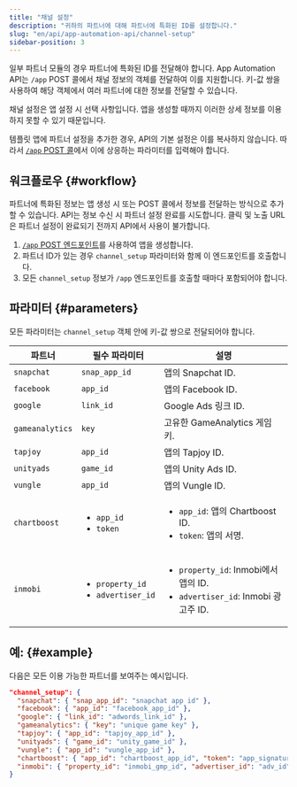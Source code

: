 ```yaml
---
title: "채널 설정"
description: "귀하의 파트너에 대해 파트너에 특화된 ID를 설정합니다."
slug: "en/api/app-automation-api/channel-setup"
sidebar-position: 3
---
```

일부 파트너 모듈의 경우 파트너에 특화된 ID를 전달해야 합니다. App Automation API는 `/app` POST 콜에서 채널 정보의 객체를 전달하여 이를 지원합니다. 키\-값 쌍을 사용하여 해당 객체에서 여러 파트너에 대한 정보를 전달할 수 있습니다.
<callout type="note"> 

채널 설정은 앱 설정 시 선택 사항입니다. 앱을 생성할 때까지 이러한 상세 정보를 이용하지 못할 수 있기 때문입니다.
</Callout> 

템플릿 앱에 파트너 설정을 추가한 경우, API의 기본 설정은 이를 복사하지 않습니다.  따라서 [`/app` POST 콜](/en/api/app-automation-api/app-endpoint#parameters)에서 이에 상응하는 파라미터를 입력해야 합니다.

워크플로우 \{\#workflow\}
-----------------------

파트너에 특화된 정보는 앱 생성 시 또는 POST 콜에서 정보를 전달하는 방식으로 추가할 수 있습니다. API는 정보 수신 시 파트너 설정 완료를 시도합니다. 클릭 및 노출 URL은 파트너 설정이 완료되기 전까지 API에서 사용이 불가합니다.

1. [`/app` POST 엔드포인트](/en/api/app-automation-api/app-endpoint#parameters)를 사용하여 앱을 생성합니다.
2. 파트너 ID가 있는 경우 `channel_setup` 파라미터와 함께 이 엔드포인트를 호출합니다.
3. 모든 `channel_setup` 정보가 `/app` 엔드포인트를 호출할 때마다 포함되어야 합니다.

파라미터 \{\#parameters\}
------------------------

<callout type="important"> 

모든 파라미터는 `channel_setup` 객체 안에 키\-값 쌍으로 전달되어야 합니다.
</Callout> 

|       파트너       |                         필수 파라미터                         |                                            설명                                            |
|-----------------|---------------------------------------------------------|------------------------------------------------------------------------------------------|
| `snapchat`      | `snap_app_id`                                           | 앱의 Snapchat ID.                                                                          |
| `facebook`      | `app_id`                                                | 앱의 Facebook ID.                                                                          |
| `google`        | `link_id`                                               | Google Ads 링크 ID.                                                                        |
| `gameanalytics` | `key`                                                   | 고유한 GameAnalytics 게임 키.                                                                  |
| `tapjoy`        | `app_id`                                                | 앱의 Tapjoy ID.                                                                            |
| `unityads`      | `game_id`                                               | 앱의 Unity Ads ID.                                                                         |
| `vungle`        | `app_id`                                                | 앱의 Vungle ID.                                                                            |
| `chartboost`    | <ul><li>`app_id`</li><li>`token`</li></ul>              | <ul><li>`app_id`: 앱의 Chartboost ID.</li><li>`token`: 앱의 서명.</li></ul>                    |
| `inmobi`        | <ul><li>`property_id`</li><li>`advertiser_id`</li></ul> | <ul><li>`property_id`: Inmobi에서 앱의 ID.</li><li>`advertiser_id`: Inmobi 광고주 ID.</li></ul> |

예: \{\#example\}
-------------------

다음은 모든 이용 가능한 파트너를 보여주는 예시입니다.
<codeblock title="지원되는 파트너"> 

```json
"channel_setup": {
  "snapchat": { "snap_app_id": "snapchat app id" },
  "facebook": { "app_id": "facebook_app_id" },
  "google": { "link_id": "adwords_link_id" },
  "gameanalytics": { "key": "unique game key" },
  "tapjoy": { "app_id": "tapjoy_app_id" },
  "unityads": { "game_id": "unity_game_id" },
  "vungle": { "app_id": "vungle_app_id" },
  "chartboost": { "app_id": "chartboost_app_id", "token": "app_signature" },
  "inmobi": { "property_id": "inmobi_gmp_id", "advertiser_id": "adv_id" }
}
```

</CodeBlock>

